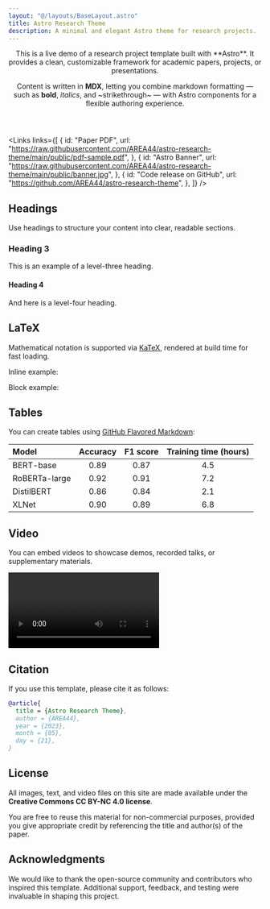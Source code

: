 ```yaml
---
layout: "@/layouts/BaseLayout.astro"
title: Astro Research Theme
description: A minimal and elegant Astro theme for research projects.
---
```



<Header
  title={frontmatter.title}
  authors={[
    { id: "1", name: "Adam Allen" },
    { id: "2", name: "Peter Fadler" },
  ]}
  affiliations={[
    { id: "1", name: "AREA44" },
  ]}
>
  This is a live demo of a research project template built with **Astro**.  
  It provides a clean, customizable framework for academic papers, projects, or presentations.  

  Content is written in **MDX**, letting you combine markdown formatting — such as **bold**, *italics*, and ~strikethrough~ — with Astro components for a flexible authoring experience.
</Header>

<Links
  links={[
    {
      id: "Paper PDF",
      url: "https://raw.githubusercontent.com/AREA44/astro-research-theme/main/public/pdf-sample.pdf",
    },
    {
      id: "Astro Banner",
      url: "https://raw.githubusercontent.com/AREA44/astro-research-theme/main/public/banner.jpg",
    },
    {
      id: "Code release on GitHub",
      url: "https://github.com/AREA44/astro-research-theme",
    },
  ]}
/>

## Headings

Use headings to structure your content into clear, readable sections.

### Heading 3

This is an example of a level-three heading.

#### Heading 4

And here is a level-four heading.

## LaTeX

Mathematical notation is supported via [KaTeX](https://katex.org/), rendered at build time for fast loading.  

Inline example: <LaTeX inline formula="a^2 + b^2 = c^2" />  

Block example:

<LaTeX formula="\int_a^b f(x)\, dx" />

## Tables

You can create tables using [GitHub Flavored Markdown](https://docs.github.com/en/get-started/writing-on-github/working-with-advanced-formatting/organizing-information-with-tables):

| Model         | Accuracy | F1 score | Training time (hours) |
| :------------ | :------: | :------: | :-------------------: |
| BERT-base     |   0.89   |   0.87   |          4.5          |
| RoBERTa-large |   0.92   |   0.91   |          7.2          |
| DistilBERT    |   0.86   |   0.84   |          2.1          |
| XLNet         |   0.90   |   0.89   |          6.8          |

## Video

You can embed videos to showcase demos, recorded talks, or supplementary materials.  

<Video
  src="Jellyfish-110877.mp4#t=0.001"
  name="Jellyfish"
  description="Video courtesy of Pixabay"
/>

## Citation

If you use this template, please cite it as follows:

```bibtex
@article{
  title = {Astro Research Theme},
  author = {AREA44},
  year = {2023},
  month = {05},
  day = {21},
}
```

## License

All images, text, and video files on this site are made available under the
**Creative Commons CC BY-NC 4.0 license**.

You are free to reuse this material for non-commercial purposes, provided you give appropriate credit by referencing the title and author(s) of the paper.

## Acknowledgments

We would like to thank the open-source community and contributors who inspired this template.
Additional support, feedback, and testing were invaluable in shaping this project.
